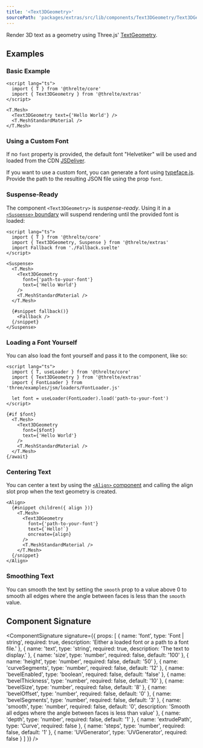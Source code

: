 ```yaml
---
title: '<Text3DGeometry>'
sourcePath: 'packages/extras/src/lib/components/Text3DGeometry/Text3DGeometry.svelte'
---
```


Render 3D text as a geometry using Three.js' [TextGeometry](https://threejs.org/docs/index.html#examples/en/geometries/TextGeometry).

<Example path="extras/text-3d-geometry" />

## Examples

### Basic Example

```svelte title="Scene.svelte"
<script lang="ts">
  import { T } from '@threlte/core'
  import { Text3DGeometry } from '@threlte/extras'
</script>

<T.Mesh>
  <Text3DGeometry text={'Hello World'} />
  <T.MeshStandardMaterial />
</T.Mesh>
```

### Using a Custom Font

If no `font` property is provided, the default font "Helvetiker" will be used
and loaded from the CDN
[JSDeliver](https://cdn.jsdelivr.net/npm/three/examples/fonts/helvetiker_regular.typeface.json).

If you want to use a custom font, you can generate a font using
[typeface.js](https://gero3.github.io/facetype.js/). Provide the path to the
resulting JSON file using the prop `font`.

### Suspense-Ready

The component `<Text3DGeometry>` is _suspense-ready_. Using it in a
[`<Suspense>` boundary](/reference/extras/suspense) will suspend
rendering until the provided font is loaded:

```svelte title="Scene.svelte"
<script lang="ts">
  import { T } from '@threlte/core'
  import { Text3DGeometry, Suspense } from '@threlte/extras'
  import Fallback from './Fallback.svelte'
</script>

<Suspense>
  <T.Mesh>
    <Text3DGeometry
      font={'path-to-your-font'}
      text={'Hello World'}
    />
    <T.MeshStandardMaterial />
  </T.Mesh>

  {#snippet fallback()}
    <Fallback />
  {/snippet}
</Suspense>
```

### Loading a Font Yourself

You can also load the font yourself and pass it to the component, like so:

```svelte title="Scene.svelte"
<script lang="ts">
  import { T, useLoader } from '@threlte/core'
  import { Text3DGeometry } from '@threlte/extras'
  import { FontLoader } from 'three/examples/jsm/loaders/FontLoader.js'

  let font = useLoader(FontLoader).load('path-to-your-font')
</script>

{#if $font}
  <T.Mesh>
    <Text3DGeometry
      font={$font}
      text={'Hello World'}
    />
    <T.MeshStandardMaterial />
  </T.Mesh>
{/await}
```

### Centering Text

You can center a text by using the [`<Align>` component](/reference/extras/align) and calling the align slot prop when the text geometry is created.

```svelte title="Scene.svelte"
<Align>
  {#snippet children({ align })}
    <T.Mesh>
      <Text3DGeometry
        font={'path-to-your-font'}
        text={`Hello!`}
        oncreate={align}
      />
      <T.MeshStandardMaterial />
    </T.Mesh>
  {/snippet}
</Align>
```

### Smoothing Text

You can smooth the text by setting the `smooth` prop to a value above 0 to smooth all edges where the angle between faces is less than the `smooth` value.

## Component Signature

<ComponentSignature
  signature={{
    props: [
      {
        name: 'font',
        type: 'Font | string',
        required: true,
        description: 'Either a loaded font or a path to a font file.'
      },
      { name: 'text', type: 'string', required: true, description: 'The text to display.' },
      { name: 'size', type: 'number', required: false, default: '100' },
      { name: 'height', type: 'number', required: false, default: '50' },
      { name: 'curveSegments', type: 'number', required: false, default: '12' },
      { name: 'bevelEnabled', type: 'boolean', required: false, default: 'false' },
      { name: 'bevelThickness', type: 'number', required: false, default: '10' },
      { name: 'bevelSize', type: 'number', required: false, default: '8' },
      { name: 'bevelOffset', type: 'number', required: false, default: '0' },
      { name: 'bevelSegments', type: 'number', required: false, default: '3' },
      {
        name: 'smooth',
        type: 'number',
        required: false,
        default: '0',
        description: 'Smooth all edges where the angle between faces is less than value'
      },
      { name: 'depth', type: 'number', required: false, default: '1' },
      { name: 'extrudePath', type: 'Curve<Vector3>', required: false },
      { name: 'steps', type: 'number', required: false, default: '1' },
      { name: 'UVGenerator', type: 'UVGenerator', required: false }
    ]
  }}
/>
